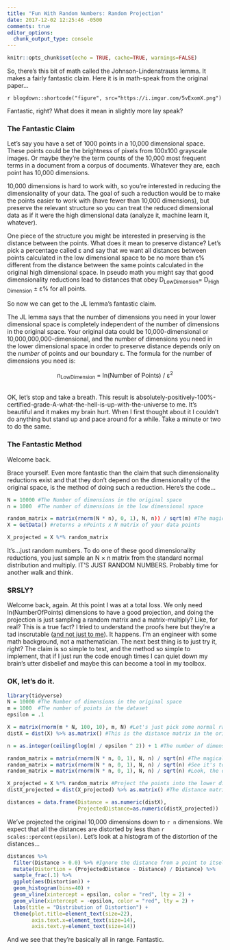 ```yaml
---
title: "Fun With Random Numbers: Random Projection"
date: 2017-12-02 12:25:46 -0500
comments: true
editor_options: 
  chunk_output_type: console
---
```


```r
knitr::opts_chunk$set(echo = TRUE, cache=TRUE, warnings=FALSE)
```

So, there's this bit of math called the Johnson-Lindenstrauss lemma. It makes a fairly fantastic claim. Here it is in math-speak from the original paper...

`r blogdown::shortcode("figure", src="https://i.imgur.com/5vExomX.png")`

Fantastic, right? What does it mean in slightly more lay speak?

### The Fantastic Claim

Let's say you have a set of 1000 points in a 10,000 dimensional space. These points could be the brightness of pixels from 100x100 grayscale images. Or maybe they're the term counts of the 10,000 most frequent terms in a document from a corpus of documents. Whatever they are, each point has 10,000 dimensions. 

10,000 dimensions is hard to work with, so you're interested in reducing the dimensionality of your data. The goal of such a reduction would be to make the points easier to work with (have fewer than 10,000 dimensions), but preserve the relevant structure so you can treat the reduced dimensional data as if it were the high dimensional data (analyze it, machine learn it, whatever).

One piece of the structure you might be interested in preserving is the distance between the points. What does it mean to preserve distance? Let's pick a percentage called &epsilon; and say that we want all distances between points calculated in the low dimensional space to be no more than &epsilon;% different from the distance between the same points calculated in the original high dimensional space. In pseudo math you might say that good dimensionality reductions lead to distances that obey D<sub>LowDimension</sub>= D<sub>High Dimension</sub> &plusmn; &epsilon;% for all points.

So now we can get to the JL lemma's fantastic claim.

The JL lemma says that the number of dimensions you need in your lower dimensional space is completely independent of the number of dimensions in the original space. Your original data could be 10,000-dimensional or 10,000,000,000-dimensional, and the number of dimensions you need in the lower dimensional space in order to preserve distance depends only on the *number* of points and our boundary &epsilon;. The formula for the number of dimensions you need is:

<div style="text-align:center">
  n<sub>LowDimension</sub> = ln(Number of Points) / &epsilon;<sup>2</sup><br /><br />
</div>

OK, let's stop and take a breath. This result is absolutely-positively-100%-certified-grade-A-what-the-hell-is-up-with-the-universe to me. It's beautiful and it makes my brain hurt. When I first thought about it I couldn't do anything but stand up and pace around for a while. Take a minute or two to do the same.

### The Fantastic Method

Welcome back.

Brace yourself. Even more fantastic than the claim that such dimensionality reductions exist and that they don't depend on the dimensionality of the original space, is the method of doing such a reduction. Here's the code...

```r
N = 10000 #The Number of dimensions in the original space
n = 1000  #The number of dimensions in the low dimensional space

random_matrix = matrix(rnorm(N * n), 0, 1), N, n)) / sqrt(m) #The magical random matrix.
X = GetData() #returns a nPoints x N matrix of your data points

X_projected = X %*% random_matrix
```

It's...just random numbers. To do one of these good dimensionality reductions, you just sample an N &times; n matrix from the standard normal distribution and multiply. IT'S JUST RANDOM NUMBERS. Probably time for another walk and think.

### SRSLY?

Welcome back, again. At this point I was at a total loss. We only need ln(NumberOfPoints) dimensions to have a good projection, and doing the projection is just sampling a random matrix and a matrix-multiply? Like, for real? This is a true fact? I tried to understand the proofs here but they're a tad inscrutable ([and not just to me](http://blog.geomblog.org/2011/11/intuitive-argument-for-jl-lemma.html)). It happens. I'm an engineer with some math background, not a mathematician. The next best thing is to just try it, right? The claim is so simple to test, and the method so simple to implement, that if I just run the code enough times I can quiet down my brain's utter disbelief and maybe this can become a tool in my toolbox.

### OK, let's do it.

```r
library(tidyverse)
N = 10000 #The Number of dimensions in the original space
m = 1000  #The number of points in the dataset
epsilon = .1

X = matrix(rnorm(m * N, 100, 10), m, N) #Let's just pick some normal random data.
distX = dist(X) %>% as.matrix() #This is the distance matrix in the original space.

n = as.integer(ceiling(log(m) / epsilon ^ 2)) + 1 #The number of dimensions in the projected space.

random_matrix = matrix(rnorm(N * n, 0, 1), N, n) / sqrt(n) #The magical random matrix
random_matrix = matrix(rnorm(N * n, 0, 1), N, n) / sqrt(n) #See it's totally random, really there's nothing special about it.
random_matrix = matrix(rnorm(N * n, 0, 1), N, n) / sqrt(n) #Look, the deck is really shuffled. Completely random. No tricks.

X_projected = X %*% random_matrix #Project the points into the lower dimension.
distX_projected = dist(X_projected) %>% as.matrix() #The distance matrix in the projected space.

distances = data.frame(Distance = as.numeric(distX),
                       ProjectedDistance=as.numeric(distX_projected))
```

We've projected the original 10,000 dimensions down to `r n` dimensions. We expect that all the distances are distorted by less than `r scales::percent(epsilon)`. Let's look at a histogram of the distortion of the distances...

```r
distances %>%
  filter(Distance > 0.0) %>% #Ignore the distance from a point to itself.
  mutate(Distortion = (ProjectedDistance - Distance) / Distance) %>% 
  sample_frac(.1) %>%
  ggplot(aes(Distortion)) +
  geom_histogram(bins=40) + 
  geom_vline(xintercept = epsilon, color = "red", lty = 2) +
  geom_vline(xintercept = -epsilon, color = "red", lty = 2) + 
  labs(title = "Distribution of Distortion") + 
  theme(plot.title=element_text(size=22),
        axis.text.x=element_text(size=14),
        axis.text.y=element_text(size=14)) 
```

And we see that they're basically all in range. Fantastic. 